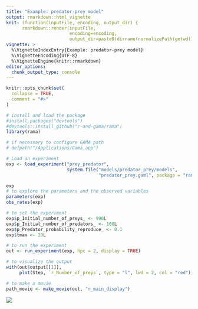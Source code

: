 ```yaml
---
title: "Example: predator-prey model"
output: rmarkdown::html_vignette
knit: (function(inputFile, encoding, output_dir) { 
      rmarkdown::render(inputFile,
                        encoding=encoding, 
                        output_dir=paste0(dirname(normalizePath(getwd())), "/inst/doc"))})
vignette: >
  %\VignetteIndexEntry{Example: predator-prey model}
  %\VignetteEncoding{UTF-8}
  %\VignetteEngine{knitr::rmarkdown}
editor_options: 
  chunk_output_type: console
---
```


```r
knitr::opts_chunk$set(
  collapse = TRUE,
  comment = "#>"
)
```

```r
# install and load the package
#install.packages("devtools")
#devtools::install_github("r-and-gama/rama")
library(rama)

# if necessary to configure GAMA path
# defpath("/Applications/Gama.app")
```

```r
# Load an experiment
exp <- load_experiment("prey_predator",
                       system.file("models/predator_prey/models",
                                   "predator_prey.gaml", package = "rama"))

exp
# to explore the parameters and the observed variables
parameters(exp)
obs_rates(exp)

```

```r
# to set the experiment
exp$p_Initial_number_of_preys_ <- 990L
exp$p_Initial_number_of_predators_ <- 100L
exp$p_Predator_probability_reproduce_ <- 0.1
exp$tmax <- 20L
```

```r
# to run the experiment
out <- run_experiment(exp, hpc = 2, display = TRUE)

```

```r
# to visualize the output
with(out$output[[1]],
     plot(Step, `r_Number_of_preys`, type = "l", lwd = 2, col = "red"))

# to make a movie
path_movie <- make_movie(out, "r_main_display")
```

![](prey_predator/output/movie/animation_main_display1.gif)

